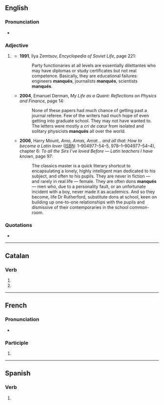 {{also|manques|manquês}}
==English==

===Pronunciation===
* {{a|French}} {{IPA|en|/mɑ̃ke/}}

===Adjective===
{{head|en|adjective form}}

# {{lb|en|postpositive}} {{plural of|en|manqué}}
#* '''1991''', Ilya Zemtsov, ''Encyclopedia of Soviet Life'', page 221:
#*: Party functionaries at all levels are essentially dilettantes who may have diplomas or study certificates but not real competence. Basically, they are educational failures: engineers '''manqués''', journalists '''manqués''',<!-- In the source text, this word was hyphenated thus: [man-qués] due to line justification. --> scientists '''manqués'''.
#* '''2004''', Emanuel Derman, ''My Life as a Quant: Reflections on Physics and Finance'', page 14:
#*: None of these papers had much chance of getting past a journal referee. Few of the writers had much hope of even getting into graduate school. They may not have wanted to. The letters were mostly a ''cri de cœur'' from isolated and solitary physicists '''manqués''' all over the world.
#* '''2006''', Harry Mount, ''Amo, Amas, Amat... and all that: How to become a Latin lover'' ([[ISBN]]: 1–904977–54–5, 978–1–904977–54–4), chapter 6: ''To all the Sirs I’ve loved Before — Latin teachers I have known'', page 97:
#*: The classics master is a quick literary shortcut to encapsulating a lonely, highly intelligent man dedicated to his subject, and often to his pupils. They are never in fiction — and rarely in real life — female. They are often dons '''manqués''' — men who, due to a personality fault, or an unfortunate incident with a boy, never made it as academics. And so they become, life Dr Rutherford, substitute dons at school, keen on building up one-to-one relationships with the pupils and dismissive of their contemporaries in the school common-room.

===Quotations===
* {{seeCites|en}}

----

==Catalan==

===Verb===
{{head|ca|verb form}}

# {{ca-verb form of|p=1|n=sg|t=impf|m=sub|mancar}}
# {{ca-verb form of|p=3|n=sg|t=impf|m=sub|mancar}}

----

==French==

===Pronunciation===
* {{audio|fr|LL-Q150 (fra)-Lepticed7-manqués.wav|Audio}}

===Participle===
{{head|fr|past participle form|g=m-p}}

# {{masculine plural past participle of|fr|manquer}}

----

==Spanish==

===Verb===
{{head|es|verb form}}

# {{es-verb form of|mancar}}